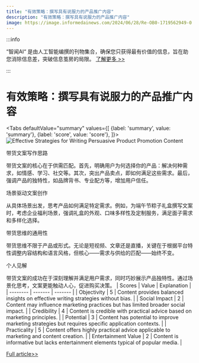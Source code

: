 ```yaml
---
title: "有效策略：撰写具有说服力的产品推广内容"
description: "有效策略：撰写具有说服力的产品推广内容"
image: https://image.informedainews.com/2024/06/28/Re-OB0-1719562949-0.jpg
---
```



:::info

“智闻AI“ 是由人工智能编撰的刊物集合，确保您只获得最有价值的信息，旨在助您消除信息差，突破信息茧房的局限。  [了解更多 >>](/)

:::

# 有效策略：撰写具有说服力的产品推广内容


<Tabs
	defaultValue="summary"
	values={[
	{label: 'summary', value: 'summary'},
	{label: 'score', value: 'score'},
]}>
<TabItem value="summary">
<img
  src="https://image.informedainews.com/2024/06/28/Re-OB0-1719562949-0.jpg"
  alt="Effective Strategies for Writing Persuasive Product Promotion Content"
/>



带货文案写作思路

带货文案的核心在于供需匹配。首先，明确用户为何选择你的产品：解决何种需求，如情感、学习、社交等。其次，突出产品卖点，即如何满足这些需求。最后，强调产品的独特性，如品牌背书、专业配方等，增加用户信任。

场景驱动文案创作

从具体场景出发，思考产品如何满足特定需求。例如，为端午节粽子礼盒撰写文案时，考虑企业福利场景，强调礼盒的外观、口味多样性及定制服务，满足面子需求和多样化选择。

带货思维的通用性

带货思维不限于产品或形式。无论是短视频、文章还是直播，关键在于根据平台特性调整内容结构和语言风格，但核心——需求与供给的匹配——始终不变。

个人见解

带货文案的成功在于深刻理解并满足用户需求，同时巧妙展示产品独特性。通过场景化思考，文案更能触动人心，促进购买决策。
</TabItem>
<TabItem value="score">
	| Scores     | Value   | Explanation |
	| -------- | ------- | ------- |
	| Objectivity  | 5    | Content provides balanced insights on effective writing strategies without bias.    |
	| Social Impact | 2     | Content may influence marketing practices but has limited broader social impact.    |
	| Credibility    | 4    | Content is credible with practical advice based on marketing principles.    |
	| Potential    | 3    | Content has potential to improve marketing strategies but requires specific application contexts.    |
	| Practicality    | 5    | Content offers highly practical advice applicable to marketing and content creation.    |
	| Entertainment Value    | 2    | Content is informative but lacks entertainment elements typical of popular media.    |
</TabItem>
</Tabs>

[Full article>>](https://www.woshipm.com/copy/6073072.html)
